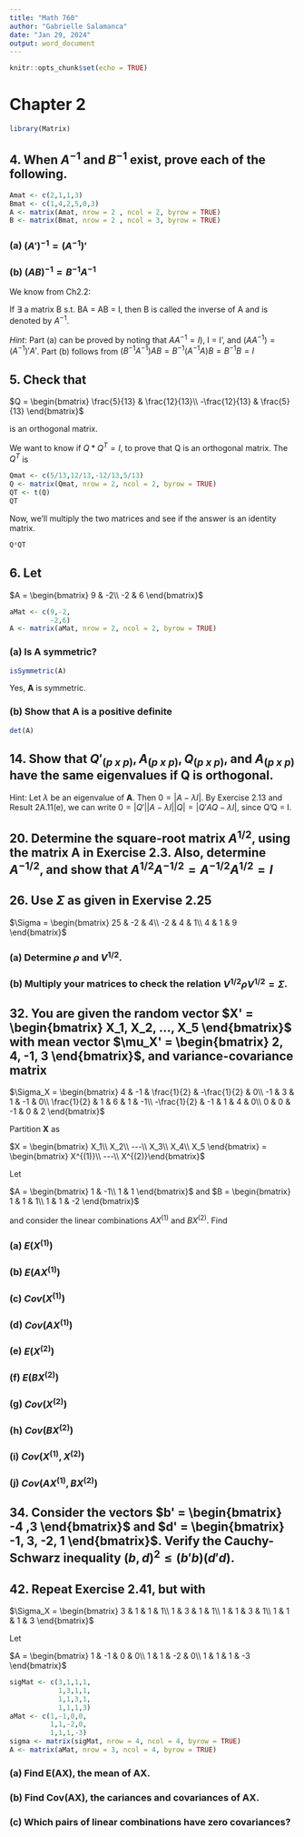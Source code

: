 ```yaml
---
title: "Math 760"
author: "Gabrielle Salamanca"
date: "Jan 29, 2024"
output: word_document
---
```


```r
knitr::opts_chunk$set(echo = TRUE)
```

# Chapter 2

```r
library(Matrix)
```


## 4. When $A^{-1}$ and $B^{-1}$ exist, prove each of the following.

```r
Amat <- c(2,1,1,3)
Bmat <- c(1,4,2,5,0,3)
A <- matrix(Amat, nrow = 2 , ncol = 2, byrow = TRUE)
B <- matrix(Bmat, nrow = 2 , ncol = 3, byrow = TRUE)
```

### (a) $(A')^{-1} = (A^{-1})'$

### (b) $(AB)^{-1} = B^{-1}A^{-1}$

We know from Ch2.2:

If $\exists$ a matrix B s.t. BA = AB = I, then B is called the inverse of A and is denoted by $A^{-1}$.

*Hint*: Part (a) can be proved by noting that $AA^{-1} = I)$, I = I', and $(AA^{-1}) = (A^{-1})'A'$. Part (b) follows from $(B^{-1}A^{-1})AB = B^{-1}(A^{-1}A)B = B^{-1}B = I$

## 5. Check that

$Q = \begin{bmatrix} \frac{5}{13} & \frac{12}{13}\\ -\frac{12}{13} & \frac{5}{13} \end{bmatrix}$

is an orthogonal matrix.

We want to know if $Q*Q^T = I$, to prove that Q is an orthogonal matrix. The $Q^T$ is

```r
Qmat <- c(5/13,12/13,-12/13,5/13)
Q <- matrix(Qmat, nrow = 2, ncol = 2, byrow = TRUE)
QT <- t(Q)
QT
```

Now, we'll multiply the two matrices and see if the answer is an identity matrix.

```r
Q*QT
```


## 6. Let

$A = \begin{bmatrix} 9 & -2\\ -2 & 6 \end{bmatrix}$

```r
aMat <- c(9,-2,
          -2,6)
A <- matrix(aMat, nrow = 2, ncol = 2, byrow = TRUE)
```

### (a) Is **A** symmetric?

```r
isSymmetric(A)
```

Yes, **A** is symmetric.

### (b) Show that **A** is a positive definite

```r
det(A)
```


## 14. Show that $Q'_{(p \ x \ p)}, A_{(p \ x \ p)}, Q_{(p \ x \ p)}$, and $A_{(p \ x \ p)}$ have the same eigenvalues if Q is orthogonal. 

Hint: Let $\lambda$ be an eigenvalue of **A**. Then $0 = |A - \lambda I|$. By Exercise 2.13 and Result 2A.11(e), we can write $0 = |Q'||A - \lambda I||Q| = |Q'AQ - \lambda I|$, since Q'Q = I. 

## 20. Determine the square-root matrix $A^{1/2}$, using the matrix A in Exercise 2.3. Also, determine $A^{-1/2}$, and show that $A^{1/2}A^{-1/2} = A^{-1/2}A^{1/2} =I$

## 26. Use $\Sigma$ as given in Exervise 2.25

$\Sigma = \begin{bmatrix} 25 & -2 & 4\\  -2 & 4 & 1\\ 4 & 1 & 9 \end{bmatrix}$

### (a) Determine $\rho$ and $V^{1/2}$.

### (b) Multiply your matrices to check the relation $V^{1/2} \rho V^{1/2} = \Sigma$.

## 32. You are given the random vector $X' = \begin{bmatrix} X_1, X_2, ..., X_5 \end{bmatrix}$ with mean vector $\mu_X' = \begin{bmatrix} 2, 4, -1, 3 \end{bmatrix}$, and variance-covariance matrix

$\Sigma_X = \begin{bmatrix} 4 & -1 & \frac{1}{2} & -\frac{1}{2} & 0\\ -1 & 3 & 1 & -1 & 0\\ \frac{1}{2} & 1 & 6 & 1 & -1\\ -\frac{1}{2} & -1 & 1 & 4 & 0\\ 0 & 0 & -1 & 0 & 2 \end{bmatrix}$

Partition **X** as

$X = \begin{bmatrix} X_1\\ X_2\\ ---\\ X_3\\ X_4\\ X_5 \end{bmatrix} = \begin{bmatrix} X^{(1)}\\ ---\\ X^{(2)}\end{bmatrix}$

Let

$A = \begin{bmatrix} 1 & -1\\ 1 & 1 \end{bmatrix}$ and $B = \begin{bmatrix} 1 & 1 & 1\\ 1 & 1 & -2 \end{bmatrix}$

and consider the linear combinations $AX^{(1)}$ and $BX^{(2)}$. Find

### (a) $E(X^{(1)})$

### (b) $E(AX^{(1)})$

### (c) $Cov(X^{(1)})$

### (d) $Cov(AX^{(1)})$

### (e) $E(X^{(2)})$

### (f) $E(BX^{(2)})$

### (g) $Cov(X^{(2)})$

### (h) $Cov(BX^{(2)})$

### (i) $Cov(X^{(1)}, X^{(2)})$

### (j) $Cov(AX^{(1)}, BX^{(2)})$

## 34. Consider the vectors $b' = \begin{bmatrix} -4 ,3 \end{bmatrix}$ and $d' = \begin{bmatrix} -1, 3, -2, 1 \end{bmatrix}$. Verify the Cauchy-Schwarz inequality $(b,d)^2 \leq (b'b)(d'd)$.

## 42. Repeat Exercise 2.41, but with

$\Sigma_X = \begin{bmatrix} 3 & 1 & 1 & 1\\ 1 & 3 & 1 & 1\\ 1 & 1 & 3 & 1\\ 1 & 1 & 1 & 3 \end{bmatrix}$

Let

$A = \begin{bmatrix} 1 & -1 & 0 & 0\\ 1 & 1 & -2 & 0\\ 1 & 1 & 1 & -3 \end{bmatrix}$

```r
sigMat <- c(3,1,1,1,
            1,3,1,1,
            1,1,3,1,
            1,1,1,3)
aMat <- c(1,-1,0,0,
          1,1,-2,0,
          1,1,1,-3)
sigma <- matrix(sigMat, nrow = 4, ncol = 4, byrow = TRUE)
A <- matrix(aMat, nrow = 3, ncol = 4, byrow = TRUE)
```


### (a) Find E(**AX**), the mean of **AX**.

### (b) Find Cov(**AX**), the cariances and covariances of **AX**. 

### (c) Which pairs of linear combinations have zero covariances?

